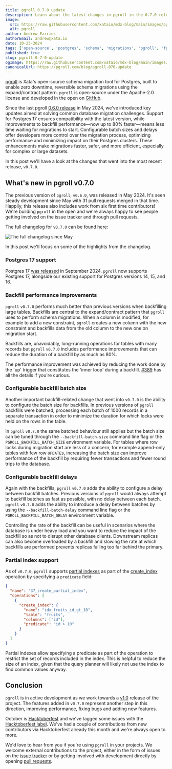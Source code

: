```yaml
---
title: pgroll 0.7.0 update
description: Learn about the latest changes in pgroll in the 0.7.0 release as we continue developing it into a leading open-source schema migration tool for Postgres.
image:
  src: https://raw.githubusercontent.com/xataio/mdx-blog/main/images/pgroll-update-0-6-0@2x.jpg
  alt: pgroll
author: Andrew Farries
authorEmail: andrew@xata.io
date: 10-23-2024
tags: ['open-source', 'postgres', 'schema', 'migrations', 'pgroll', 'fpSchemaMigrations', 'oss']
published: true
slug: pgroll-0-7-0-update
ogImage: https://raw.githubusercontent.com/xataio/mdx-blog/main/images/pgroll-update-0-6-0@2x.jpg
canonicalUrl: https://pgroll.com/blog/pgroll-070-update
---
```


[pgroll](https://xata.io/pgroll) is Xata's open-source schema migration tool for Postgres, built to enable zero downtime, reversible schema migrations using the expand/contract pattern. `pgroll` is open-source under the Apache-2.0 license and developed in the open on [GitHub](https://github.com/xataio/pgroll).

Since the last pgroll [0.6.0 release](https://xata.io/blog/pgroll-0-6-0-update) in May 2024, we've introduced key updates aimed at solving common database migration challenges. Support for Postgres 17 ensures compatibility with the latest version, while improvements to backfill performance—now up to 80% faster—means less time waiting for migrations to start. Configurable batch sizes and delays offer developers more control over the migration process, optimizing performance and minimizing impact on their Postgres clusters. These enhancements make migrations faster, safer, and more efficient, especially for complex or large datasets.

In this post we'll have a look at the changes that went into the most recent release, `v0.7.0`.

## What's new in pgroll v0.7.0

The previous version of `pgroll`, `v0.6.0`, was released in May 2024. It's seen steady development since May with 31 pull requests merged in that time. Happily, this release also includes work from six first time contributors! We're building `pgroll` in the open and we're always happy to see people getting involved on the issue tracker and through pull requests.

The full changelog for `v0.7.0` can be found [here](https://github.com/xataio/pgroll/releases/tag/v0.7.0):

![The full changelog since May](images/whats-new-in-pgroll-0-7-0/changelog.png)

In this post we'll focus on some of the highlights from the changelog.

### Postgres 17 support

Postgres 17 [was released](https://www.postgresql.org/about/news/postgresql-17-released-2936/) in September 2024. `pgroll` now supports Postgres 17, alongside our existing support for Postgres versions 14, 15, and 16.

### Backfill performance improvements

`pgroll` `v0.7.0` performs much better than previous versions when backfilling large tables. Backfills are central to the expand/contract pattern that `pgroll` uses to perform schema migrations. When a column is modified, for example to add a new constraint, `pgroll` creates a new column with the new constraint and backfills data from the old column to the new one on migration start.

Backfills are, unavoidably, long-running operations for tables with many records but `pgroll` `v0.7.0` includes performance improvements that can reduce the duration of a backfill by as much as 80%.

The performance improvement was achieved by reducing the work done by the 'up' trigger that constitutes the 'inner loop' during a backfill. [#389](https://github.com/xataio/pgroll/pull/389) has all the details if you're curious.

### Configurable backfill batch size

Another important backfill-related change that went into `v0.7.0` is the ability to configure the batch size for backfills. In previous versions of `pgroll` backfills were batched, processing each batch of 1000 records in a separate transaction in order to minimize the duration for which locks were held on the rows in the table.

In `pgroll` `v0.7.0` the same batched behaviour still applies but the batch size can be tuned through the `--backfill-batch-size` command line flag or the `PGROLL_BACKFILL_BATCH_SIZE` environment variable. For tables where row locks during migration start are less of a concern, for example append-only tables with few row `UPDATE`s, increasing the batch size can improve performance of the backfill by requiring fewer transactions and fewer round trips to the database.

### Configurable backfill delays

Again with the backfills, `pgroll` `v0.7.0` adds the ability to configure a delay between backfill batches. Previous versions of `pgroll` would always attempt to backfill batches as fast as possible, with no delay between each batch. `pgroll` `v0.7.0` adds the ability to introduce a delay between batches by using the `--backfill-batch-delay` command line flag or the `PGROLL_BACKFILL_BATCH_DELAY` environment variable.

Controlling the rate of the backfill can be useful in scenarios where the database is under heavy load and you want to reduce the impact of the backfill so as not to disrupt other database clients. Downstream replicas can also become overloaded by a backfill and slowing the rate at which backfills are performed prevents replicas falling too far behind the primary.

### Partial index support

As of `v0.7.0`, `pgroll` supports [partial indexes](https://www.postgresql.org/docs/current/indexes-partial.html) as part of the [create_index](https://github.com/xataio/pgroll/blob/main/docs/operations-reference.md#create-index) operation by specifying a `predicate` field:

```json
{
  "name": "37_create_partial_index",
  "operations": [
    {
      "create_index": {
        "name": "idx_fruits_id_gt_10",
        "table": "fruits",
        "columns": ["id"],
        "predicate": "id > 10"
      }
    }
  ]
}
```

Partial indexes allow specifying a predicate as part of the operation to restrict the set of records included in the index. This is helpful to reduce the size of an index, given that the query planner will likely not use the index to find common values anyway.

## Conclusion

`pgroll` is in active development as we work towards a [v1.0](https://github.com/xataio/pgroll/milestone/2) release of the project. The features added in `v0.7.0` represent another step in this direction, improving performance, fixing bugs and adding new features.

October is [Hacktoberfest](https://hacktoberfest.com/) and we've tagged some issues with the [Hacktoberfest label](https://github.com/xataio/pgroll/issues?q=is%3Aissue+is%3Aopen+label%3Ahacktoberfest). We've had a couple of contributions from new contributors via Hacktoberfest already this month and we're always open to more.

We'd love to hear from you if you're using `pgroll` in your projects. We welcome external contributions to the project, either in the form of issues on the [issue tracker](https://github.com/xataio/pgroll/issues) or by getting involved with development directly by opening [pull requests](https://github.com/xataio/pgroll/pulls).
